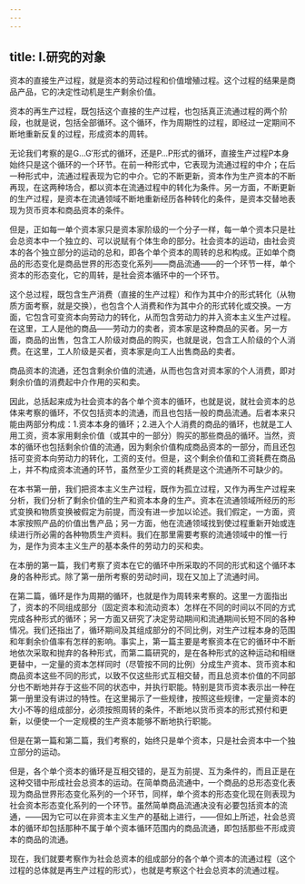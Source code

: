 ```yaml
---
---
---
```

title: Ⅰ.研究的对象
---



资本的直接生产过程，就是资本的劳动过程和价值增殖过程。这个过程的结果是商品产品，它的决定性动机是生产剩余价值。

资本的再生产过程，既包括这个直接的生产过程，也包括真正流通过程的两个阶段，也就是说，包括全部循环。这个循环，作为周期性的过程，即经过一定期间不断地重新反复的过程，形成资本的周转。

无论我们考察的是G…G′形式的循环，还是P…P形式的循环，直接生产过程P本身始终只是这个循环的一个环节。在前一种形式中，它表现为流通过程的中介；在后一种形式中，流通过程表现为它的中介。它的不断更新，资本作为生产资本的不断再现，在这两种场合，都以资本在流通过程中的转化为条件。另一方面，不断更新的生产过程，是资本在流通领域不断地重新经历各种转化的条件，是资本交替地表现为货币资本和商品资本的条件。

但是，正如每一单个资本家只是资本家阶级的一个分子一样，每一单个资本只是社会总资本中一个独立的、可以说赋有个体生命的部分。社会资本的运动，由社会资本的各个独立部分的运动的总和，即各个单个资本的周转的总和构成。正如单个商品的形态变化是商品世界的形态变化系列——商品流通——的一个环节一样，单个资本的形态变化，它的周转，是社会资本循环中的一个环节。

这个总过程，既包含生产消费（直接的生产过程）和作为其中介的形式转化（从物质方面考察，就是交换），也包含个人消费和作为其中介的形式转化或交换。一方面，它包含可变资本向劳动力的转化，从而包含劳动力的并入资本主义生产过程。在这里，工人是他的商品——劳动力的卖者，资本家是这种商品的买者。另一方面，商品的出售，包含工人阶级对商品的购买，也就是说，包含工人阶级的个人消费。在这里，工人阶级是买者，资本家是向工人出售商品的卖者。

商品资本的流通，还包含剩余价值的流通，从而也包含对资本家的个人消费，即对剩余价值的消费起中介作用的买和卖。

因此，总括起来成为社会资本的各个单个资本的循环，也就是说，就社会资本的总体来考察的循环，不仅包括资本的流通，而且也包括一般的商品流通。后者本来只能由两部分构成：1.资本本身的循环；2.进入个人消费的商品的循环，也就是工人用工资，资本家用剩余价值（或其中的一部分）购买的那些商品的循环。当然，资本的循环也包括剩余价值的流通，因为剩余价值构成商品资本的一部分，而且还包括可变资本向劳动力的转化，工资的支付。但是，这个剩余价值和工资耗费在商品上，并不构成资本流通的环节，虽然至少工资的耗费是这个流通所不可缺少的。

在本书第一册，我们把资本主义生产过程，既作为孤立过程，又作为再生产过程来分析，我们分析了剩余价值的生产和资本本身的生产。资本在流通领域所经历的形式变换和物质变换被假定为前提，而没有进一步加以论述。我们假定，一方面，资本家按照产品的价值出售产品；另一方面，他在流通领域找到使过程重新开始或连续进行所必需的各种物质生产资料。我们在那里需要考察的流通领域中的惟一行为，是作为资本主义生产的基本条件的劳动力的买和卖。

在本册的第一篇，我们考察了资本在它的循环中所采取的不同的形式和这个循环本身的各种形式。除了第一册所考察的劳动时间，现在又加上了流通时间。

在第二篇，循环是作为周期的循环，也就是作为周转来考察的。这里一方面指出了，资本的不同组成部分（固定资本和流动资本）怎样在不同的时间以不同的方式完成各种形式的循环；另一方面又研究了决定劳动期间和流通期间长短不同的各种情况。我们还指出了，循环期间及其组成部分的不同比例，对生产过程本身的范围和年剩余价值率有怎样的影响。事实上，第一篇主要是考察资本在它的循环中不断地依次采取和抛弃的各种形式，而第二篇研究的，是在各种形式的这种运动和相继更替中，一定量的资本怎样同时（尽管按不同的比例）分成生产资本、货币资本和商品资本这些不同的形式，以致不仅这些形式互相交替，而且总资本价值的不同部分也不断地并存于这些不同的状态中，并执行职能。特别是货币资本表示出一种在第一册里没有讲过的特性。在这里揭示了一些规律，按照这些规律，一定量资本的大小不等的组成部分，必须按照周转的条件，不断地以货币资本的形式预付和更新，以便使一个一定规模的生产资本能够不断地执行职能。

但是在第一篇和第二篇，我们考察的，始终只是单个资本，只是社会资本中一个独立部分的运动。

但是，各个单个资本的循环是互相交错的，是互为前提、互为条件的，而且正是在这种交错中形成社会总资本的运动。在简单商品流通中，一个商品的总形态变化表现为商品世界形态变化系列的一个环节，同样，单个资本的形态变化现在则表现为社会资本形态变化系列的一个环节。虽然简单商品流通决没有必要包括资本的流通，——因为它可以在非资本主义生产的基础上进行，——但如上所述，社会总资本的循环却包括那种不属于单个资本循环范围内的商品流通，即包括那些不形成资本的商品的流通。

现在，我们就要考察作为社会总资本的组成部分的各个单个资本的流通过程（这个过程的总体就是再生产过程的形式），也就是考察这个社会总资本的流通过程。